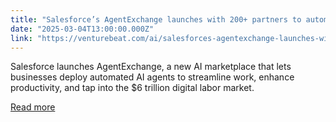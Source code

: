 ```yaml
---
title: "Salesforce’s AgentExchange launches with 200+ partners to automate your boring work tasks"
date: "2025-03-04T13:00:00.000Z"
link: "https://venturebeat.com/ai/salesforces-agentexchange-launches-with-200-partners-to-automate-your-boring-work-tasks/"
---
```


Salesforce launches AgentExchange, a new AI marketplace that lets businesses deploy automated AI agents to streamline work, enhance productivity, and tap into the $6 trillion digital labor market.

[Read more](https://venturebeat.com/ai/salesforces-agentexchange-launches-with-200-partners-to-automate-your-boring-work-tasks/)

